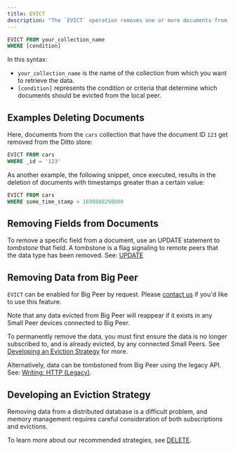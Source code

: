 ```yaml
---
title: EVICT
description: "The `EVICT` operation removes one or more documents from the local Ditto store, deleting them entirely without flagging (`tombstone`) as deleted to remote peers:"
---
```


```sql DQL
EVICT FROM your_collection_name
WHERE [condition]
```

In this syntax:

- `your_collection_name` is the name of the collection from which you want to retrieve the data.
- `[condition]` represents the condition or criteria that determine which documents should be evicted from the local peer.

## Examples Deleting Documents

Here, documents from the `cars` collection that have the document ID `123` get removed from the Ditto store:


```sql DQL
EVICT FROM cars
WHERE _id = '123'
```

As another example, the following snippet, once executed, results in the deletion of documents with timestamps greater than a certain value:


```sql DQL
EVICT FROM cars
WHERE some_time_stamp > 1699888298000
```


## Removing Fields from Documents

To remove a specific field from a document, use an UPDATE statement to *tombstone* that field. A tombstone is a flag signaling to remote peers that the  data type has been removed. See: [UPDATE](/dql/update)

## Removing Data from Big Peer

`EVICT` can be enabled for Big Peer by request. Please [contact us](https://support.ditto.live/hc/en-us) if you'd like to use this feature.

Note that any data evicted from Big Peer will reappear if it exists in any Small Peer devices connected to Big Peer.

To permanently remove the data, you must first ensure the data is no longer subscribed to, and is already evicted, by any connected Small Peers. See [Developing an Eviction Strategy](#developing-an-eviction-strategy) for more.

Alternatively, data can be tombstoned from Big Peer using the legacy API. See: [Writing: HTTP (Legacy)](/cloud/http-api/legacy/writing-http-legacy#remove).

## Developing an Eviction Strategy

Removing data from a distributed database is a difficult problem, and memory management requires careful consideration of both subscriptions and evictions.

To learn more about our recommended strategies, see [DELETE](/sdk/latest/crud/delete).
